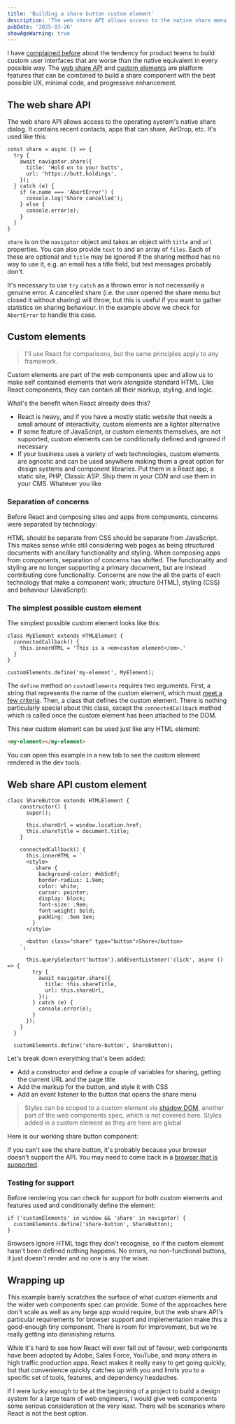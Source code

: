 ```yaml
---
title: 'Building a share button custom element'
description: 'The web share API allows access to the native share menu from a web page. Custom elements are the ideal technology to use this feature'
pubDate: '2025-03-26'
showAgeWarning: true
---
```



I have [complained before](/writing/standards-and-ethics/) about the tendency for product teams to build custom user interfaces that are worse than the native equivalent in every possible way. The [web share API](https://developer.mozilla.org/en-US/docs/Web/API/Web_Share_API) and [custom elements](https://developer.mozilla.org/en-US/docs/Web/API/CustomElementRegistry/define) are platform features that can be combined to build a share component with the best possible UX, minimal code, and progressive enhancement.

## The web share API

The web share API allows access to the operating system's native share dialog. It contains recent contacts, apps that can share, AirDrop, etc. It's used like this:

```JS
const share = async () => {
  try {
    await navigator.share({
      title: 'Hold on to your butts',
      url: 'https://butt.holdings',
    });
  } catch (e) {
    if (e.name === 'AbortError') {
      console.log('Share cancelled');
    } else {
      console.error(e);
    }
  }
}
```

`share` is on the `navigator` object and takes an object with `title` and `url` properties. You can also provide `text` to and an array of `files`. Each of these are optional and `title` may be ignored if the sharing method has no way to use it, e.g. an email has a title field, but text messages probably don't.

It's necessary to use `try` `catch` as a thrown error is not necessarily a genuine error. A cancelled share (i.e. the user opened the share menu but closed it without sharing) will throw, but this is useful if you want to gather statistics on sharing behaviour. In the example above we check for `AbortError` to handle this case.

## Custom elements

> I'll use React for comparisons, but the same principles apply to any framework.

Custom elements are part of the web components spec and allow us to make self contained elements that work alongside standard HTML. Like React components, they can contain all their markup, styling, and logic.

What's the benefit when React already does this?

- React is heavy, and if you have a mostly static website that needs a small amount of interactivity, custom elements are a lighter alternative
- If some feature of JavaScript, or custom elements themselves, are not supported, custom elements can be conditionally defined and ignored if necessary
- If your business uses a variety of web technologies, custom elements are agnostic and can be used anywhere making them a great option for design systems and component libraries. Put them in a React app, a static site, PHP, Classic ASP. Ship them in your CDN and use them in your CMS. Whatever you like

### Separation of concerns

Before React and composing sites and apps from components, concerns were separated by technology:

<Concerns />

HTML should be separate from CSS should be separate from JavaScript. This makes sense while still considering web pages as being structured documents with ancillary functionality and styling. When composing apps from components, separation of concerns has shifted. The functionality and styling are no longer supporting a primary document, but are instead contributing core functionality. Concerns are now the all the parts of each technology that make a component work; structure (HTML), styling (CSS) and behaviour (JavaScript):

<Concerns asComponent />

### The simplest possible custom element

The simplest possible custom element looks like this:

```JS
class MyElement extends HTMLElement {
  connectedCallback() {
    this.innerHTML = 'This is a <em>custom element</em>.'
  }
}

customElements.define('my-element', MyElement);
```

The `define` method on `customElements` requires two arguments. First, a string that represents the name of the custom element, which must [meet a few criteria](https://developer.mozilla.org/en-US/docs/Web/API/CustomElementRegistry/define#valid_custom_element_names). Then, a class that defines the custom element. There is nothing particularly special about this class, except the `connectedCallback` method which is called once the custom element has been attached to the DOM.

This new custom element can be used just like any HTML element:

```html
<my-element></my-element>
```

<ExampleEmbed title="Custom element example" url="/examples/custom-element" />

You can open this example in a new tab to see the custom element rendered in the dev tools.

## Web share API custom element

```JS
class ShareButton extends HTMLElement {
    constructor() {
      super();

      this.shareUrl = window.location.href;
      this.shareTitle = document.title;
    }

    connectedCallback() {
      this.innerHTML = `
      <style>
        .share {
          background-color: #eb5c0f;
          border-radius: 1.9em;
          color: white;
          cursor: pointer;
          display: block;
          font-size: .9em;
          font-weight: bold;
          padding: .5em 1em;
        }
      </style>

      <button class="share" type="button">Share</button>
    `;

      this.querySelector('button').addEventListener('click', async () => {
        try {
          await navigator.share({
            title: this.shareTitle,
            url: this.shareUrl,
          });
        } catch (e) {
          console.error(e);
        }
      });
    }
  }

  customElements.define('share-button', ShareButton);
```

Let's break down everything that's been added:

- Add a constructor and define a couple of variables for sharing, getting the current URL and the page title
- Add the markup for the button, and style it with CSS
- Add an event listener to the button that opens the share menu

> Styles can be scoped to a custom element via [shadow DOM](https://developer.mozilla.org/en-US/docs/Web/API/Web_components/Using_shadow_DOM), another part of the web components spec, which is not covered here. Styles added in a custom element as they are here are global

Here is our working share button component:

<ExampleEmbed title="Share button example" url="/examples/share-button" />

If you can't see the share button, it's probably because your browser doesn't support the API. You may need to come back in a [browser that is supported](https://caniuse.com/web-share).

### Testing for support

Before rendering you can check for support for both custom elements and features used and conditionally define the element:

```JS
if ('customElements' in window && 'share' in navigator) {
  customElements.define('share-button', ShareButton);
}
```

Browsers ignore HTML tags they don't recognise, so if the custom element hasn't been defined nothing happens. No errors, no non-functional buttons, it just doesn't render and no one is any the wiser.

## Wrapping up

This example barely scratches the surface of what custom elements and the wider web components spec can provide. Some of the approaches here don't scale as well as any large app would require, but the web share API's particular requirements for browser support and implementation make this a good-enough tiny component. There is room for improvement, but we're really getting into diminishing returns.

While it's hard to see how React will ever fall out of favour, web components have been adopted by Adobe, Sales Force, YouTube, and many others in high traffic production apps. React makes it really easy to get going quickly, but that convenience quickly catches up with you and limits you to a specific set of tools, features, and dependency headaches.

If I were lucky enough to be at the beginning of a project to build a design system for a large team of web engineers, I would give web components some serious consideration at the very least. There will be scenarios where React is not the best option.
